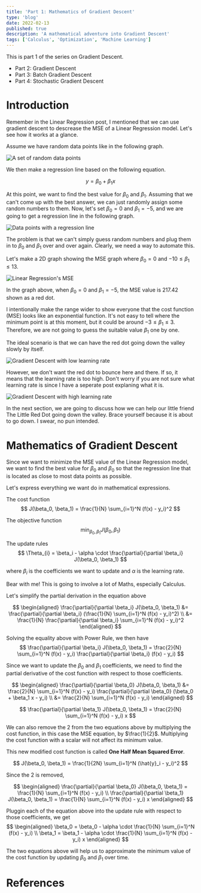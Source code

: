 ```yaml
---
title: 'Part 1: Mathematics of Gradient Descent'
type: 'blog'
date: 2022-02-13
published: true
description: 'A mathematical adventure into Gradient Descent'
tags: ['Calculus', 'Optimization', 'Machine Learning']
---
```



This is part 1 of the series on Gradient Descent.

- <Link to="/blog/part-2-gradient-descent">
    Part 2: Gradient Descent
  </Link>
- <Link to="/blog/part-3-batch-gradient-descent">
    Part 3: Batch Gradient Descent
  </Link>
- <Link to="/blog/part-4-stochastic-gradient-descent">
    Part 4: Stochastic Gradient Descent
  </Link>

# Introduction

Remember in <Link to="/blog/linear-regression">the Linear Regression post</Link>, I mentioned that we can use gradient descent to descrease the MSE of a Linear Regression model.
Let's see how it works at a glance. 

Assume we have random data points like in the following graph.

![A set of random data points](./datapoints.png)

We then make a regression line based on the following equation.

$$
    y = \beta_0 + \beta_1 x
$$

At this point, we want to find the best value for $\beta_0$ and $\beta_1$.
Assuming that we can't come up with the best answer, we can just randomly assign some random numbers to them.
Now, let's set $\beta_0 = 0$ and $\beta_1 = -5$, and we are going to get a regression line in the following graph.

![Data points with a regression line](./points_line.png)

The problem is that we can't simply guess random numbers and plug them in to $\beta_0$ and $\beta_1$ over and over again.
Clearly, we need a way to automate this.

Let's make a 2D graph showing the MSE graph where $\beta_0 = 0$ and $-10 \leq \beta_1 \leq 13$.

![Linear Regression's MSE](./cost_function.png)

In the graph above, when $\beta_0 = 0$ and $\beta_1 = -5$, the MSE value is $217.42$ shown as a red dot.

I intentionally make the range wider to show everyone that the cost function (MSE) looks like an exponential function.
It's not easy to tell where the minimum point is at this moment, but it could be around $-3 \leq \beta_1 \leq 3$. 
Therefore, we are not going to guess the suitable value $\beta_1$ one by one.

The ideal scenario is that we can have the red dot going down the valley slowly by itself.

![Gradient Descent with low learning rate](./lr_low.png)

However, we don't want the red dot to bounce here and there. 
If so, it means that the learning rate is too high.
Don't worry if you are not sure what learning rate is since I have <Link to="/blog/what-is-the-best-learning-rate">a seperate post</Link> explaning what it is.

![Gradient Descent with high learning rate](./lr_high.png)

In the next section, we are going to discuss how we can help our little friend The Little Red Dot going down the valley.
Brace yourself because it is about to go down. I swear, no pun intended.

# Mathematics of Gradient Descent

Since we want to minimize the MSE value of the Linear Regression model, we want to find the best value for $\beta_0$ and $\beta_0$ so that the regression line that is located as close to most data points as possible. 

Let's express everything we want do in mathematical expressions.

The cost function
$$
    J(\beta_0, \beta_1) = \frac{1}{N} \sum_{i=1}^N (f(x) - y_i)^2
$$

The objective function
$$
    \min_{\beta_0, \beta_1} J(\beta_0, \beta_1)
$$

The update rules
$$
    \Theta_{i} = \beta_i - \alpha \cdot \frac{\partial}{\partial \beta_i} J(\beta_0, \beta_1)
$$

where $\beta_i$ is the coefficients we want to update and $\alpha$ is the learning rate.

Bear with me! This is going to involve a lot of Maths, especially Calculus.

Let's simplify the partial derivation in the equation above

$$
    \begin{aligned}
        \frac{\partial}{\partial \beta_i} J(\beta_0, \beta_1) 
        &= \frac{\partial}{\partial \beta_i} (\frac{1}{N} \sum_{i=1}^N (f(x) - y_i)^2) \\
        &= \frac{1}{N} \frac{\partial}{\partial \beta_i} \sum_{i=1}^N (f(x) - y_i)^2
    \end{aligned}
$$

Solving the equality above with Power Rule, we then have
$$
    \frac{\partial}{\partial \beta_i} J(\beta_0, \beta_1) = \frac{2}{N} \sum_{i=1}^N (f(x) - y_i) \frac{\partial}{\partial \beta_i} (f(x) - y_i) 
$$

Since we want to update the $\beta_0$ and $\beta_1$ coefficients, we need to find the partial derivative of the cost function with respect to those coefficients.

$$
    \begin{aligned}
        \frac{\partial}{\partial \beta_0} J(\beta_0, \beta_1) 
        &= \frac{2}{N} \sum_{i=1}^N (f(x) - y_i) \frac{\partial}{\partial \beta_0} (\beta_0 + \beta_1 x - y_i) \\
        &= \frac{2}{N} \sum_{i=1}^N (f(x) - y_i)
    \end{aligned}
$$

$$
    \frac{\partial}{\partial \beta_1} J(\beta_0, \beta_1) = \frac{2}{N} \sum_{i=1}^N (f(x) - y_i) x
$$

We can also remove the $2$ from the two equations above by multiplying the cost function, in this case the MSE equation, by $\frac{1}{2}$.
Multiplying the cost function with a scalar will not affect its minimum value.

This new modified cost function is called **One Half Mean Squared Error**.

$$
    J(\beta_0, \beta_1) = \frac{1}{2N} \sum_{i=1}^N (\hat{y}_i - y_i)^2
$$

Since the $2$ is removed, 

$$
    \begin{aligned}
        \frac{\partial}{\partial \beta_0} J(\beta_0, \beta_1) = \frac{1}{N} \sum_{i=1}^N (f(x) - y_i) \\
        \frac{\partial}{\partial \beta_1} J(\beta_0, \beta_1) = \frac{1}{N} \sum_{i=1}^N (f(x) - y_i) x 
    \end{aligned}
$$

Pluggin each of the equation above into the update rule with respect to those coefficients, we get
$$
    \begin{aligned}
        \beta_0 = \beta_0 - \alpha \cdot \frac{1}{N} \sum_{i=1}^N (f(x) - y_i) \\
        \beta_1 = \beta_1 - \alpha \cdot \frac{1}{N} \sum_{i=1}^N (f(x) - y_i) x 
    \end{aligned}
$$

The two equations above will help us to approximate the minimum value of the cost function by updating $\beta_0$ and $\beta_1$ over time.

# References